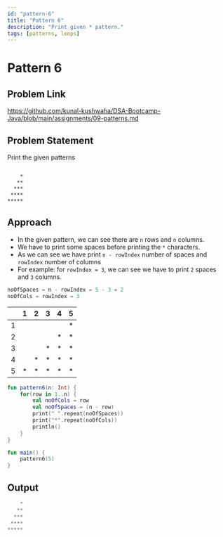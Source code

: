 ```yaml
---
id: "pattern-6"
title: "Pattern 6"
description: "Print given * pattern."
tags: [patterns, loops]
---
```




# Pattern 6

## Problem Link

https://github.com/kunal-kushwaha/DSA-Bootcamp-Java/blob/main/assignments/09-patterns.md

## Problem Statement

Print the given patterns

```text

    *
   **
  ***
 ****
*****
```
## Approach

- In the given pattern, we can see there are `n` rows and `n` columns.
- We have to print some spaces before printing the `*` characters.
- As we can see we have print `n - rowIndex` number of spaces and `rowIndex` number of columns 
- For example: for `rowIndex = 3`, we can see we have to print `2` spaces and `3` columns. 
```kt
noOfSpaces = n - rowIndex = 5 - 3 = 2
noOfCols = rowIndex = 3
```

<TableWrapper rows="5" cols="5">

|       	| 1     	| 2     	| 3 	    | 4     	| 5      	|
|:-----:	|:-----:	|:-----:	|:-----:	|:-----:	|:-----:	|
| 1     	|       	|       	|       	|       	|   *   	|
| 2     	|       	|       	|       	|   *   	|   *   	|
| 3     	|       	|       	|   *   	|   *   	|   *   	|
| 4     	|       	|   *   	|   *   	|   *   	|   *   	|
| 5 	    |   *   	|   *   	|   *   	|   *   	|   *   	|

</TableWrapper>


<Tabs>
<TabItem value="kotlin" label="Kotlin">
<SolutionAuthor name="@msvhora"/>

```kt
fun pattern6(n: Int) {
    for(row in 1..n) {
		val noOfCols = row
        val noOfSpaces = (n - row)
        print(" ".repeat(noOfSpaces))
        print("*".repeat(noOfCols))
        println()
    }
}

fun main() {	
    pattern6(5)
}
```
</TabItem>
</Tabs>

## Output

```kt
    *
   **
  ***
 ****
*****
```